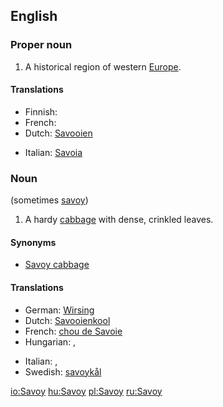 ==English==

===Proper noun===
{{wikipedia}}
{{en-proper-noun}}

# A historical region of western [[Europe]].

====Translations====
{{trans-top|a historical region of western Europe}}
* Finnish: {{t-|fi|Savoiji}}
* French: {{t+|fr|Savoie|f}}
* Dutch: [[Savooien]]
{{trans-mid}}
* Italian: [[Savoia]] {{f}}
{{trans-bottom}}

===Noun===
{{en-noun}} (sometimes [[savoy]])

# A hardy [[cabbage]] with dense, crinkled leaves.

====Synonyms====
* [[Savoy cabbage]]

====Translations====
{{trans-top|a hardy cabbage with dense, crinkled leaves}}
* German: [[Wirsing]] {{m}}
* Dutch: [[Savooienkool]] {{m}}
* French: [[chou de Savoie]]
* Hungarian: {{t-|hu|kel}}, {{t|hu|kelkáposzta}}
{{trans-mid}}
* Italian: {{t+|it|verza|f}}, {{t-|it|cavolo verzetto|m}}
* Swedish: [[savoykål]]
{{trans-bottom}}

[[io:Savoy]]
[[hu:Savoy]]
[[pl:Savoy]]
[[ru:Savoy]]